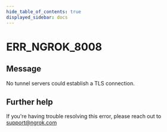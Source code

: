 ```yaml
---
hide_table_of_contents: true
displayed_sidebar: docs
---
```



# ERR_NGROK_8008

## Message

No tunnel servers could establish a TLS connection.

<ErrorDetails error="err_ngrok_8008" />

## Further help

If you're having trouble resolving this error, please reach out to [support@ngrok.com](mailto:support@ngrok.com?subject=Help%20with%20ERR_NGROK_8008)
